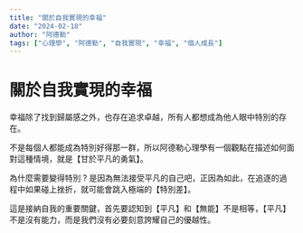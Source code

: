 ```yaml
---
title: "關於自我實現的幸福"
date: "2024-02-18"
author: "阿德勒"
tags: ["心理學", "阿德勒", "自我實現", "幸福", "個人成長"]
---
```


# 關於自我實現的幸福

幸福除了找到歸屬感之外，也存在追求卓越，所有人都想成為他人眼中特別的存在。



不是每個人都能成為特別好得那一群，所以阿德勒心理學有一個觀點在描述如何面對這種情境，就是【甘於平凡的勇氣】。



為什麼需要變得特別 ? 是因為無法接受平凡的自己吧，正因為如此，在追逐的過程中如果碰上挫折，就可能會跳入極端的【特別差】。



這是接納自我的重要關鍵，首先要認知到【平凡】和【無能】不是相等，【平凡】不是沒有能力，而是我們沒有必要刻意誇耀自己的優越性。